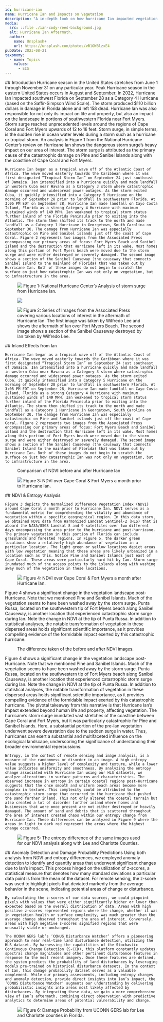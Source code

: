 ---
id: hurricane-ian
name: Hurricane Ian and Impacts on Vegetation
description: "A in-depth look on how hurricane Ian impacted vegetation on Sanibel Island near Fort Myers."
media:
  src: ::file ./ian-cody-reed-background.jpg
  alt: Hurricane Ian Aftermath.
  author: 
    name: Unsplash+
    url: https://unsplash.com/photos/vR1OW8lzxE4
pubDate: 2023-08-21
taxonomy:
  - name: Topics
    values:
      - EIS
---

<Block>
  <Prose>
    ## Introduction
    Hurricane season in the United States stretches from June 1 through November 31 on any particular year. Peak Hurricane season in the eastern United States occurs in August and September. In 2022, Hurricane Ian impacted southwest Florida on September 28 as a Category 4 Hurricane (based on the Saffir-Simpson Wind Scale). The storm produced $110 billion dollars in damage in Florida alone and left 158 dead. Hurricane Ian was also responsible for not only its impact on life and property, but also an impact on the landscape in portions of southwestern Florida near Fort Myers. Storm surge reached unprecedented levels around the regions of Cape Coral and Fort Myers upwards of 12 to 18 feet. Storm surge, in simple terms, is the sudden rise in ocean water levels during a storm such as a hurricane or tropical storm. An analysis in Figure 1 from the National Hurricane Center’s review on Hurricane Ian shows the dangerous storm surge’s heavy impact on our area of interest. The storm surge is attributed as the primary cause of the catastrophic damage on Pine and Sanibel Islands along with the coastline of Cape Coral and Fort Myers.

    Hurricane Ian began as a tropical wave off of the Atlantic Coast of Africa. The wave moved easterly towards the Caribbean where it was first designated “Tropical Storm Ian” on September 24 just southeast of Jamaica. Ian intensified into a hurricane quickly and made landfall in western Cuba near Havana as a Category 3 storm where catastrophic damage occurred and widespread power outages. As the storm exited Cuba, it quickly intensified into a Category 5 Hurricane on the morning of September 28 prior to landfall in southwestern Florida. At 3:05 PM EDT on September 28, Hurricane Ian made landfall on Cayo Costa Island, Florida as a strong Category 4 Hurricane with maximum sustained winds of 149 MPH. Ian weakened to tropical storm status further inland of the Florida Peninsula prior to exiting into the Atlantic. The storm then shifted its track to the north and made landfall as a Category 1 Hurricane in Georgetown, South Carolina on September 30. The damage from Hurricane Ian was especially catastrophic on Pine and Sanibel islands just off the coast of Cape Coral. Figure 2 represents two images from the Associated Press encompassing our primary areas of focus: Fort Myers Beach and Sanibel island and the destruction that Hurricane left in its wake. Most homes along this portion of Fort Myers beach were moved due to the storm surge and were either destroyed or severely damaged. The second image shows a section of the Sanibel Causeway (the causeway that connects Sanibel Island to the mainland of Florida) that was taken out by Hurricane Ian. Both of these images do not begin to scratch the surface on just how catastrophic Ian was not only on vegetation, but to infrastructure in the area. 
  </Prose>
  <Figure>
      <Image
      src={new URL('./storm_surge.jpg', import.meta.url).href}
    />
    <Caption attrAuthor='National Hurricane Center' attrUrl='https://www.nhc.noaa.gov/data/tcr/AL092022_Ian.pdf'>
      Figure 1: National Hurricane Center’s Analysis of storm surge from Hurricane Ian. 
    </Caption>
  </Figure>
</Block>

<Block type='wide'>
  <Figure>
    <Image
    src={new URL('./fort-myers.jpeg', import.meta.url).href}
  />
    <Caption attrAuthor='https://abc7.com/hurricane-ian-photos-storm-damage-sanibel-causeway-pictures-of-florida-after/12279883/'>
    </Caption>
  </Figure>
</Block>

<Block type='wide'>
  <Figure>
    <Image
    src={new URL('./sanibel-causeway.jpeg', import.meta.url).href}
  />
    <Caption attrAuthor='https://abc7.com/hurricane-ian-photos-storm-damage-sanibel-causeway-pictures-of-florida-after/12279883/'>
      Figure 2: Series of Images from the Associated Press covering various locations of interest in the aftermath of Hurricane Ian. The first image was taken by Wilfredo Lee and shows the aftermath of Ian over Fort Myers Beach. The second image shows a section of the Sanibel Causeway destroyed by Ian taken by Wilfredo Lee. 
    </Caption>
  </Figure>
</Block>

<Block>
  <Prose>
    ## Inland Effects from Ian

    Hurricane Ian began as a tropical wave off of the Atlantic Coast of Africa. The wave moved easterly towards the Caribbean where it was first designated “Tropical Storm Ian” on September 24 just southeast of Jamaica. Ian intensified into a hurricane quickly and made landfall in western Cuba near Havana as a Category 3 storm where catastrophic damage occurred and widespread power outages. As the storm exited Cuba, it quickly intensified into a Category 5 Hurricane on the morning of September 28 prior to landfall in southwestern Florida. At 3:05 PM EDT on September 28, Hurricane Ian made landfall on Cayo Costa Island, Florida as a strong Category 4 Hurricane with maximum sustained winds of 149 MPH. Ian weakened to tropical storm status further inland of the Florida Peninsula prior to exiting into the Atlantic. The storm then shifted its track to the north and made landfall as a Category 1 Hurricane in Georgetown, South Carolina on September 30. The damage from Hurricane Ian was especially catastrophic on Pine and Sanibel islands just off the coast of Cape Coral. Figure 2 represents two images from the Associated Press encompassing our primary areas of focus: Fort Myers Beach and Sanibel island and the destruction that Hurricane left in its wake. Most homes along this portion of Fort Myers beach were moved due to the storm surge and were either destroyed or severely damaged. The second image shows a section of the Sanibel Causeway (the causeway that connects Sanibel Island to the mainland of Florida) that was taken out by Hurricane Ian. Both of these images do not begin to scratch the surface on just how catastrophic Ian was not only on vegetation, but to infrastructure in the area.

  </Prose>
</Block>

<Block>
  <Figure>
    <Map
      datasetId='hls-ndvi-before-after'
      layerId='hls-ndvi'
      dateTime='2022-09-05'
      zoom={10}
      compareDateTime='2022-09-30'
    />
    <Caption
      attrAuthor='NASA'
      attrUrl='https://nasa.gov/'
    >
    Comparison of NDVI before and after Hurricane Ian
    </Caption>
  </Figure>
</Block>

<Block>
  <Figure>
    <Image
    src={new URL('./ndvi_before.jpg', import.meta.url).href}
  />
    <Caption>
      Figure 3: NDVI over Cape Coral & Fort Myers a month prior to Hurricane Ian.
    </Caption>
  </Figure>
  <Prose>
    ## NDVI & Entropy Analysis

    Figure 3 depicts the Normalized Difference Vegetation Index (NDVI) around Cape Coral a month prior to Hurricane Ian. NDVI serves as a fundamental metric for comprehending the vitality and abundance of vegetation within a specific geographical region. In this data story, we obtained NDVI data from Harmonized Landsat Sentinel-2 (HLS) that is aboard the NASA/USGS Landsat 8 and 9 satellites over two different days encompassing the area prior to the hurricane and post-hurricane. The primary vegetation in this portion of Florida can include grasslands and forested regions. In Figure 5, the darker green locations show a relatively high abundance of vegetation in a particular location. The light green or yellow locations depict areas with low vegetation meaning that these areas are likely urbanized in a location such as this. Notice Pine and Sanibel Islands just east of Cape Coral. These areas were particularly hard hit by Ian. Storm surge inundated much of the access points to the islands along with washing away much of the vegetation in these locations. 
  </Prose>
</Block>

<Block>
  <Figure>
    <Image
    src={new URL('./ndvi_after.jpg', import.meta.url).href}
  />
    <Caption>
      Figure 4: NDVI over Cape Coral & Fort Myers a month after Hurricane Ian.
    </Caption>
  </Figure>
  <Prose>
    Figure 4 shows a significant change in the vegetation landscape post-Hurricane. Note that we mentioned Pine and Sanibel Islands. Much of the vegetation seems to have been washed away by the storm surge. Punta Russa, located on the southwestern tip of Fort Myers beach along Sanibel Causeway, is another location that experienced catastrophic storm surge during Ian. Note the change in NDVI at the tip of Punta Russa. In addition to statistical analyses, the notable transformation of vegetation in these dispersed areas holds significant scientific importance, as it provides compelling evidence of the formidable impact exerted by this catastrophic hurricane. 
  </Prose>
</Block>

<Block>
  <Figure>
    <Map
      datasetId='ndvi_diff_Ian_2022-09-30_2022-09-05'
      layerId='ndvi_diff_Ian_2022-09-30_2022-09-05'
      dateTime='2022-09-05'
      zoom={10}
    />
    <Caption
      attrAuthor='NASA'
      attrUrl='https://nasa.gov/'
    >
    The difference taken of the before and after NDVI images.
    </Caption>
  </Figure>
</Block>

<Block>
  <Prose>
    Figure 4 shows a significant change in the vegetation landscape post-Hurricane. Note that we mentioned Pine and Sanibel Islands. Much of the vegetation seems to have been washed away by the storm surge. Punta Russa, located on the southwestern tip of Fort Myers beach along Sanibel Causeway, is another location that experienced catastrophic storm surge during Ian. Note the change in NDVI at the tip of Punta Russa. In addition to statistical analyses, the notable transformation of vegetation in these dispersed areas holds significant scientific importance, as it provides compelling evidence of the formidable impact exerted by this catastrophic hurricane. 
  </Prose>
</Block>

<Block>
  <Prose>
    The pivotal takeaway from this narrative is that Hurricane Ian’s impact extended beyond human life and property, affecting vegetation. The hurricane’s storm surge inundated vast stretches of the coastline between Cape Coral and Fort Myers, but it was particularly catastrophic for Pine and Sanibel Islands. Here, a substantial portion of the pre-Ian vegetation underwent severe devastation due to the sudden surge in water. Thus, hurricanes can exert a substantial and multifaceted influence on the ecological landscape, underscoring the significance of understanding their broader environmental repercussions.

    Entropy, in the context of remote sensing and image analysis, is a measure of the randomness or disorder in an image. A high entropy value suggests a higher level of complexity and texture, while a lower value indicates uniformity and smoothness. By analyzing the entropy change associated with Hurricane Ian using our HLS datasets, we analyze alterations in surface patterns and characteristics. The observed increase in entropy in certain coastal regions post-Hurricane suggests that the once smooth and uniform beach areas become more complex in texture. This complexity could be attributed to the catastrophic storm surge that occurred in the hurricane that pushed the sand further inland. This not only altered the coastal terrain but also created a lot of disorder further inland where homes and businesses that were once present are not either destroyed or heavily damaged. The amount of sand and debris that is scattered throughout the area of interest created chaos within our entropy change from Hurricane Ian. These differences can be analyzed in Figure 9 where the areas in light to dark red represent the areas where the highest change occurred. 
  </Prose>
  <Figure>
      <Image
      src={new URL('./entropy_difference.jpg', import.meta.url).href}
    />
    <Caption>
      Figure 5: The entropy difference of the same images used for our NDVI analysis along with Lee and Charlotte Counties. 
    </Caption>
  </Figure>
</Block>

<Block>
  <Prose>
    ## Anomaly Detection and Damage Probability Predictions
    Using both analysis from NDVI and entropy differences, we employed anomaly detection to identify and quantify areas that underwent significant changes due to Ian’s impact. This process hinged on the utilization of z-scores, a statistical measure that denotes how many standard deviations a particular data point is from the mean of the dataset. For remote sensing, the z-score was used to highlight pixels that deviated markedly from the average behavior in the scene, indicating potential areas of change or disturbance.

    By calculating the z-scores of our data sources, we could pinpoint pixels with values that were either significantly higher or lower than expected based on the overall distribution of data. Areas with high positive z-scores represented regions where the change, whether it was in vegetation health or surface complexity, was much greater than the average change observed throughout the area of interest. Conversely, areas with high negative z-scores signified regions that were unusually stable or unchanged.

    The UCONN GERS lab’s ‘CONUS Disturbance Watcher’ offers a pioneering approach to near real-time land disturbance detection, utilizing the HLS dataset. By harnessing the capabilities of the Stochastic Continuous Change Detection (S-CCD), this platform constantly updates spectral change magnitudes and other pertinent disturbance features in response to the most recent imagery. Once these features are defined, the system predicts the probability of land disturbances by leveraging models pre-trained on historical disturbance datasets. In the context of Ian, this damage probability dataset serves as a valuable complement. While our primary assessments, including entropy changes and anomaly detection, provide direct insights into Ian’s impact, the ‘CONUS Disturbance Watcher’ augments our understanding by delivering probabilistic insights into areas most likely affected by disturbances. By integrating these data, we gain a more comprehensive view of Ian’s aftermath, combining direct observation with predictive analytics to determine areas of potential vulnerability and change. 
  </Prose>
  <Figure>
      <Image
      src={new URL('./dpi.jpg', import.meta.url).href}
    />
    <Caption>
      Figure 6: Damage Probability from UCONN GERS lab for Lee and Charlotte counties in Florida.  
    </Caption>
  </Figure>
</Block>



